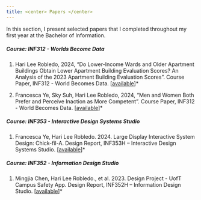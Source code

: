 ```yaml
---
title: <center> Papers </center>
---
```


In this section, I present selected papers that I completed throughout my first year at the Bachelor of Information.

<h5><b>Course: INF312 - Worlds Become Data</b></h5>

1.  Hari Lee Robledo, 2024, “Do Lower-Income Wards and Older Apartment Buildings Obtain Lower Apartment Building Evaluation Scores? An Analysis of the 2023 Apartment Building Evaluation Scores”. Course Paper, INF312 - World Becomes Data. \[[available](https://github.com/hari-lr/RentSafeTO-Building-Evaluation)\]\*

2.  Francesca Ye, Sky Suh, Hari Lee Robledo, 2024, “Men and Women Both Prefer and Perceive Inaction as More Competent”. Course Paper, INF312 - World Becomes Data. \[[available](https://github.com/hari-lr/Preference-and-Perception-of-Decision-Making.git)\]\*

<h5><b>Course: INF353 - Interactive Design Systems Studio</b></h5>

1.  Francesca Ye, Hari Lee Robledo. 2024. Large Display Interactive System Design: Chick-fil-A. Design Report, INF353H – Interactive Design Systems Studio. \[[available](https://drive.google.com/file/d/19E4NyNqP43qCkbav1oyBwiX3ra0u-Y40/view?usp=sharing)\]\*

<h5><b>Course: INF352 - Information Design Studio</b></h5>

1.  Mingjia Chen, Hari Lee Robledo., et al. 2023. Design Project - UofT Campus Safety App. Design Report, INF352H – Information Design Studio. \[[available](https://drive.google.com/drive/folders/1Ed7UU3IvxyY1Z1A-zxQOitBx0k1Uk0cg)\]\*
